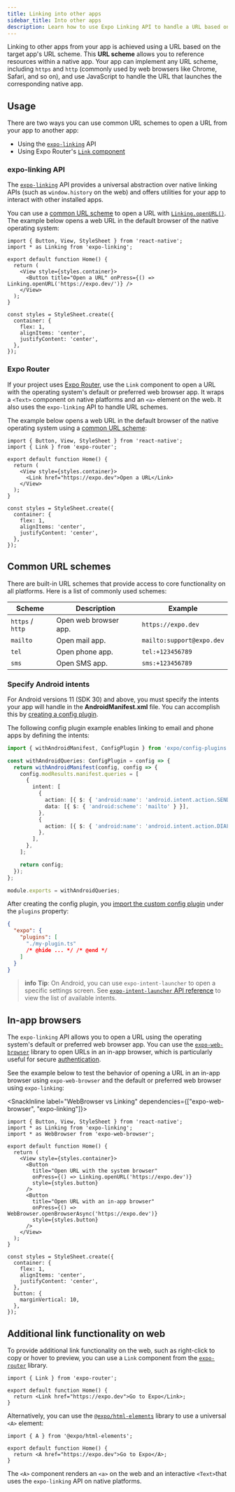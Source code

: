 ```yaml
---
title: Linking into other apps
sidebar_title: Into other apps
description: Learn how to use Expo Linking API to handle a URL based on the URL scheme in native apps.
---
```



Linking to other apps from your app is achieved using a URL based on the target app's URL scheme. This **URL scheme** allows you to reference resources within a native app. Your app can implement any URL scheme, including `https` and `http` (commonly used by web browsers like Chrome, Safari, and so on), and use JavaScript to handle the URL that launches the corresponding native app.

## Usage

There are two ways you can use common URL schemes to open a URL from your app to another app:

- Using the [`expo-linking`](/versions/latest/sdk/linking) API
- Using Expo Router's [`Link` component](/develop/file-based-routing/#how-does-link-work)

### expo-linking API

The [`expo-linking`](/versions/latest/sdk/linking) API provides a universal abstraction over native linking APIs (such as `window.history` on the web) and offers utilities for your app to interact with other installed apps.

You can use a [common URL scheme](#common-url-schemes) to open a URL with [`Linking.openURL()`](/versions/latest/sdk/linking/#linkingopenurlurl). The example below opens a web URL in the default browser of the native operating system:

```tsx index.tsx|collapseHeight=240
import { Button, View, StyleSheet } from 'react-native';
import * as Linking from 'expo-linking';

export default function Home() {
  return (
    <View style={styles.container}>
      <Button title="Open a URL" onPress={() => Linking.openURL('https://expo.dev/')} />
    </View>
  );
}

const styles = StyleSheet.create({
  container: {
    flex: 1,
    alignItems: 'center',
    justifyContent: 'center',
  },
});
```

### Expo Router

If your project uses [Expo Router](/router/introduction/), use the `Link` component to open a URL with the operating system's default or preferred web browser app. It wraps a `<Text>` component on native platforms and an `<a>` element on the web. It also uses the `expo-linking` API to handle URL schemes.

The example below opens a web URL in the default browser of the native operating system using a [common URL scheme](#common-url-schemes):

```tsx index.tsx|collapseHeight=240
import { Button, View, StyleSheet } from 'react-native';
import { Link } from 'expo-router';

export default function Home() {
  return (
    <View style={styles.container}>
      <Link href="https://expo.dev">Open a URL</Link>
    </View>
  );
}

const styles = StyleSheet.create({
  container: {
    flex: 1,
    alignItems: 'center',
    justifyContent: 'center',
  },
});
```

## Common URL schemes

There are built-in URL schemes that provide access to core functionality on all platforms. Here is a list of commonly used schemes:

| Scheme           | Description           | Example                   |
| ---------------- | --------------------- | ------------------------- |
| `https` / `http` | Open web browser app. | `https://expo.dev`        |
| `mailto`         | Open mail app.        | `mailto:support@expo.dev` |
| `tel`            | Open phone app.       | `tel:+123456789`          |
| `sms`            | Open SMS app.         | `sms:+123456789`          |

### Specify Android intents

For Android versions 11 (SDK 30) and above, you must specify the intents your app will handle in the **AndroidManifest.xml** file. You can accomplish this by [creating a config plugin](/config-plugins/plugins-and-mods/#create-a-plugin).

The following config plugin example enables linking to email and phone apps by defining the intents:

```ts my-plugin.ts|collapseHeight=300
import { withAndroidManifest, ConfigPlugin } from 'expo/config-plugins';

const withAndroidQueries: ConfigPlugin = config => {
  return withAndroidManifest(config, config => {
    config.modResults.manifest.queries = [
      {
        intent: [
          {
            action: [{ $: { 'android:name': 'android.intent.action.SENDTO' } }],
            data: [{ $: { 'android:scheme': 'mailto' } }],
          },
          {
            action: [{ $: { 'android:name': 'android.intent.action.DIAL' } }],
          },
        ],
      },
    ];

    return config;
  });
};

module.exports = withAndroidQueries;
```

After creating the config plugin, you [import the custom config plugin](/config-plugins/plugins-and-mods/#import-a-plugin) under the `plugins` property:

```json app.json
{
  "expo": {
    "plugins": [
      "./my-plugin.ts"
      /* @hide ... */ /* @end */
    ]
  }
}
```

> **info** **Tip**: On Android, you can use `expo-intent-launcher` to open a specific settings screen. See [`expo-intent-launcher` API reference](/versions/latest/sdk/intent-launcher/#enums) to view the list of available intents.

## In-app browsers

The `expo-linking` API allows you to open a URL using the operating system's default or preferred web browser app. You can use the [`expo-web-browser`](/versions/latest/sdk/webbrowser) library to open URLs in an in-app browser, which is particularly useful for secure [authentication](/guides/authentication).

See the example below to test the behavior of opening a URL in an in-app browser using `expo-web-browser` and the default or preferred web browser using `expo-linking`:

<SnackInline label="WebBrowser vs Linking" dependencies={["expo-web-browser", "expo-linking"]}>

```tsx
import { Button, View, StyleSheet } from 'react-native';
import * as Linking from 'expo-linking';
import * as WebBrowser from 'expo-web-browser';

export default function Home() {
  return (
    <View style={styles.container}>
      <Button
        title="Open URL with the system browser"
        onPress={() => Linking.openURL('https://expo.dev')}
        style={styles.button}
      />
      <Button
        title="Open URL with an in-app browser"
        onPress={() => WebBrowser.openBrowserAsync('https://expo.dev')}
        style={styles.button}
      />
    </View>
  );
}

const styles = StyleSheet.create({
  container: {
    flex: 1,
    alignItems: 'center',
    justifyContent: 'center',
  },
  button: {
    marginVertical: 10,
  },
});
```

</SnackInline>

## Additional link functionality on web

To provide additional link functionality on the web, such as right-click to copy or hover to preview, you can use a `Link` component from the [`expo-router`](/router/introduction/) library.

```tsx index.tsx
import { Link } from 'expo-router';

export default function Home() {
  return <Link href="https://expo.dev">Go to Expo</Link>;
}
```

Alternatively, you can use the [`@expo/html-elements`](https://www.npmjs.com/package/@expo/html-elements) library to use a universal `<A>` element:

```tsx index.tsx
import { A } from '@expo/html-elements';

export default function Home() {
  return <A href="https://expo.dev">Go to Expo</A>;
}
```

The `<A>` component renders an `<a>` on the web and an interactive `<Text>`that uses the `expo-linking` API on native platforms.
